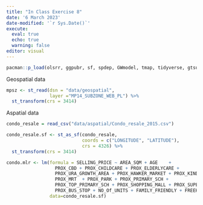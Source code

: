 ```yaml
---
title: "In Class Exercise 8"
date: '6 March 2023'
date-modified: '`r Sys.Date()`'
execute: 
  eval: true
  echo: true
  warning: false
editor: visual
---
```


```r
pacman::p_load(olsrr, ggpubr, sf, spdep, GWmodel, tmap, tidyverse, gtsummary)
```

Geospatial data
```r
mpsz <- st_read(dsn = "data/geospatial",
                layer ="MP14_SUBZONE_WEB_PL") %>%
  st_transform(crs = 3414)
```

Aspatial data
```r
condo_resale = read_csv("data/aspatial/Condo_resale_2015.csv")
```

```r
condo_resale.sf <- st_as_sf(condo_resale,
                            coords = c("LONGITUDE", "LATITUDE"),
                            crs = 4326) %>%
  st_transform(crs = 3414)
```


```r
condo.mlr <- lm(formula = SELLING_PRICE ~ AREA_SQM + AGE    + 
                  PROX_CBD + PROX_CHILDCARE + PROX_ELDERLYCARE +
                  PROX_URA_GROWTH_AREA + PROX_HAWKER_MARKET + PROX_KINDERGARTEN + 
                  PROX_MRT  + PROX_PARK + PROX_PRIMARY_SCH + 
                  PROX_TOP_PRIMARY_SCH + PROX_SHOPPING_MALL + PROX_SUPERMARKET + 
                  PROX_BUS_STOP + NO_Of_UNITS + FAMILY_FRIENDLY + FREEHOLD, 
                data=condo_resale.sf)
```



